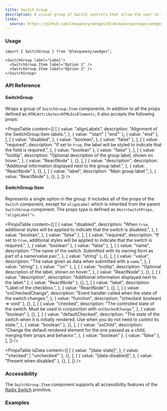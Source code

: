 ```yaml
---
title: Switch Group
description: A visual group of Switch controls that allow the user to toggle between checked unchecked states.
links:
  source: https://github.com/lmsqueezy/wedges/blob/main/packages/wedges/src/components/SwitchGroup/SwitchGroup.tsx
---
```


<PreviewComponent name="switch-group/preview" />

### Usage

```tsx
import { SwitchGroup } from "@lmsqueezy/wedges";
```

```tsx showLineNumbers
<SwitchGroup label="Label">
  <SwitchGroup.Item label="Option 1" />
  <SwitchGroup.Item label="Option 2" />
</SwitchGroup>
```

### API Reference

#### SwitchGroup

Wraps a group of `SwitchGroup.Item` components. In addition to all the props defined as `HTMLAttributes<HTMLDivElement>`, it also accepts the following props:

<PropsTable
  content={[
    [
      {
        value: "alignLabels",
        description: "Alignment of the SwitchGroup.Item labels.",
      },
      { value: '"start" | "end"' },
      { value: "end" },
    ],
    [
      {
        value: "disabled",
      },
      {
        value: "boolean",
      },
      { value: "false" },
    ],
    [
      {
        value: "required",
        description:
          "If set to `true`, the label will be styled to indicate that the field is required.",
      },
      { value: "boolean" },
      { value: "false" },
    ],
    [
      {
        value: "tooltip",
        description: "Optional description of the group label, shown on hover.",
      },
      { value: "ReactNode" },
      {},
    ],
    [
      {
        value: "description",
        description: "Additional information displayed next to the group label.",
      },
      { value: "ReactNode" },
      {},
    ],
    [
      {
        value: "label",
        description: "Main group label.",
      },
      { value: "ReactNode" },
      {},
    ],
  ]}
/>

#### SwitchGroup.Item

Represents a single option in the group. It includes all of the props of the `Switch` component, except for `alignLabel` which is inherited from the parent `SwitchGroup` component. The props type is defined as `Omit<SwitchProps, "alignLabel">`.

<PropsTable
  content={[
    [
      {
        value: "disabled",
        description:
          "When `true`, additional styles will be applied to indicate that the switch is disabled.",
      },
      {
        value: "boolean",
      },
      { value: "false" },
    ],
    [
      {
        value: "required",
        description:
          "If set to `true`, additional styles will be applied to indicate that the switch is required.",
      },
      { value: "boolean" },
      { value: "false" },
    ],
    [
      {
        value: "name",
        description:
          "The name of the switch. Submitted with its owning form as part of a name/value pair.",
      },
      { value: "string" },
      {},
    ],
    [
      {
        value: "value",
        description: "The value given as data when submitted with a `name`.",
      },
      { value: "string" },
      { value: '"on"' },
    ],
    [
      {
        value: "tooltip",
        description: "Optional description of the label, shown on hover.",
      },
      { value: "ReactNode" },
      {},
    ],
    [
      { value: "description", description: "Additional information displayed next to the label." },
      { value: "ReactNode" },
      {},
    ],
    [
      {
        value: "label",
        description: "Label of the checkbox.",
      },
      { value: "ReactNode" },
      {},
    ],
    [
      {
        value: "onCheckedChange",
        description: "Event handler called when the state of the switch changes.",
      },
      { value: "function", description: "(checked: boolean) => void" },
      {},
    ],
    [
      {
        value: "checked",
        description:
          "The controlled state of the switch. Must be used in conjunction with `onCheckedChange`.",
      },
      { value: "boolean" },
      {},
    ],
    [
      {
        value: "defaultChecked",
        description:
          "The state of the switch when it is initially rendered. Use when you do not need to control its state.",
      },
      { value: "boolean" },
      {},
    ],
    [
      {
        value: "asChild",
        description:
          "Change the default rendered element for the one passed as a child, merging their props and behavior.",
      },
      { value: "boolean" },
      { value: "false" },
    ],
  ]}
/>

<PropsTable
  isData
  content={[
    [
      {
        value: "[data-state]",
      },
      { value: '"checked" | "unchecked"' },
      {},
    ],
    [
      {
        value: "[data-disabled]",
      },
      { value: "Present when disabled" },
      {},
    ],
  ]}
/>

### Accessibility

The `SwitchGroup.Item` component supports all accessibility features of the <a href="https://www.radix-ui.com/primitives/docs/components/switch#accessibility" target="_blank" rel="nofollow noreferrer">Radix Switch</a> primitive.

### Examples

<PreviewComponent name="switch-group/example-1" />
